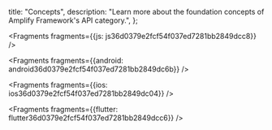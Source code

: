   title: "Concepts",
  description: "Learn more about the foundation concepts of Amplify Framework's API category.",
};






<Fragments fragments={{js: js36d0379e2fcf54f037ed7281bb2849dcc8}} />



<Fragments fragments={{android: android36d0379e2fcf54f037ed7281bb2849dc6b}} />



<Fragments fragments={{ios: ios36d0379e2fcf54f037ed7281bb2849dc04}} />



<Fragments fragments={{flutter: flutter36d0379e2fcf54f037ed7281bb2849dcc6}} />
